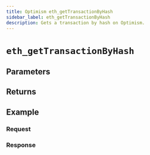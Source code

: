 ```yaml
---
title: Optimism eth_getTransactionByHash
sidebar_label: eth_getTransactionByHash
description: Gets a transaction by hash on Optimism.
---
```




# `eth_getTransactionByHash`

<Description />

## Parameters


<Params />

## Returns


<Returns />

## Example


<Example />

### Request


<Request />

### Response


<Response />
